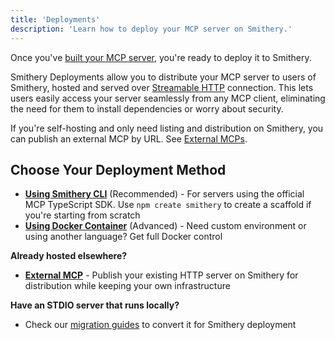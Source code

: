 ```yaml
---
title: 'Deployments'
description: 'Learn how to deploy your MCP server on Smithery.'
---
```


Once you've [built your MCP server](/getting_started/quickstart_build), you're ready to deploy it to Smithery.

Smithery Deployments allow you to distribute your MCP server to users of Smithery, hosted and served over [Streamable HTTP](https://modelcontextprotocol.io/specification/2025-03-26/basic/transports#streamable-http) connection. This lets users easily access your server seamlessly from any MCP client, eliminating the need for them to install dependencies or worry about security.

If you're self-hosting and only need listing and distribution on Smithery, you can publish an external MCP by URL. See [External MCPs](/build/external).

## Choose Your Deployment Method

- **[Using Smithery CLI](/build/deployments/typescript)** (Recommended) - For servers using the official MCP TypeScript SDK. Use `npm create smithery` to create a scaffold if you're starting from scratch
- **[Using Docker Container](/build/deployments/custom-container)** (Advanced) - Need custom environment or using another language? Get full Docker control

**Already hosted elsewhere?**

- **[External MCP](/build/external)** - Publish your existing HTTP server on Smithery for distribution while keeping your own infrastructure

**Have an STDIO server that runs locally?**

- Check our [migration guides](/migrations) to convert it for Smithery deployment

